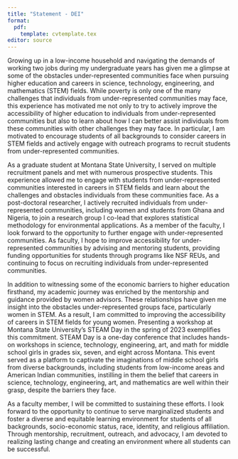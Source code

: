 ```yaml
---
title: "Statement - DEI"
format: 
  pdf:
    template: cvtemplate.tex
editor: source
---
```


\begin{center}
\textbf{Statement on diversity, equity, and inclusion} 

Christian Stratton
\end{center}


Growing up in a low-income household and navigating the demands of working two jobs during my undergraduate years has given me a glimpse at some of the obstacles under-represented communities face when pursuing higher education and careers in science, technology, engineering, and mathematics (STEM) fields. While poverty is only one of the many challenges that individuals from under-represented communities may face, this experience has motivated me not only to try to actively improve the accessibility of higher education to individuals from under-represented communities but also to learn about how I can better assist individuals from these communities with other challenges they may face. In particular, I am motivated to encourage students of all backgrounds to consider careers in STEM fields and actively engage with outreach programs to recruit students from under-represented communities. 

\vspace*{2mm}

As a graduate student at Montana State University, I served on multiple recruitment panels and met with numerous prospective students. This experience allowed me to engage with students from under-represented communities interested in careers in STEM fields and learn about the challenges and obstacles individuals from these communities face. As a post-doctoral researcher, I actively recruited individuals from under-represented communities, including women and students from Ghana and Nigeria, to join a research group I co-lead that explores statistical methodology for environmental applications. As a member of the faculty, I look forward to the opportunity to further engage with under-represented communities. As faculty, I hope to improve accessibility for under-represented communities by advising and mentoring students, providing funding opportunities for students through programs like NSF REUs, and continuing to focus on recruiting individuals from under-represented communities.

\vspace*{2mm}

In addition to witnessing some of the economic barriers to higher education firsthand, my academic journey was enriched by the mentorship and guidance provided by women advisors. These relationships have given me insight into the obstacles under-represented groups face, particularly women in STEM. As a result, I am committed to improving the accessibility of careers in STEM fields for young women. Presenting a workshop at Montana State University's STEAM Day in the spring of 2023 exemplifies this commitment. STEAM Day is a one-day conference that includes hands-on workshops in science, technology, engineering, art, and math for middle school girls in grades six, seven, and eight across Montana. This event served as a platform to captivate the imaginations of middle school girls from diverse backgrounds, including students from low-income areas and American Indian communities, instilling in them the belief that careers in science, technology, engineering, art, and mathematics are well within their grasp, despite the barriers they face.

\vspace*{2mm}

As a faculty member, I will be committed to sustaining these efforts. I look forward to the opportunity to continue to serve marginalized students and foster a diverse and equitable learning environment for students of all backgrounds, socio-economic status, race, identity, and religious affiliation. Through mentorship, recruitment, outreach, and advocacy, I am devoted to realizing lasting change and creating an environment where all students can be successful. 

